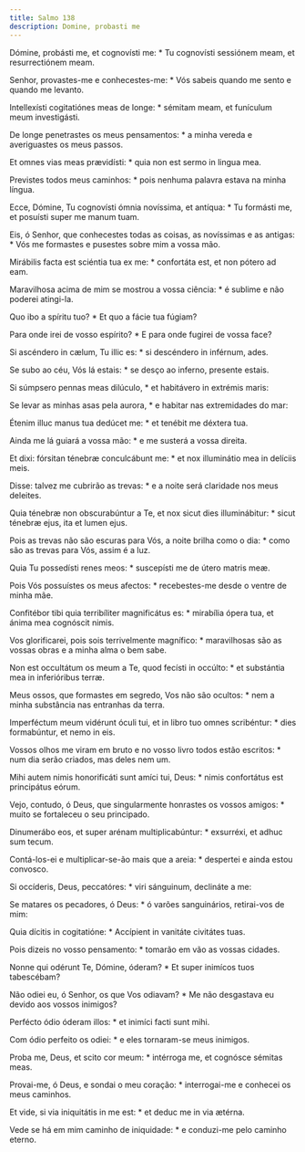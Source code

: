 ```yaml
---
title: Salmo 138
description: Domine, probasti me
---
```


<div class="side-by-side not-content">

Dómine, probásti me, et cognovísti me: * Tu cognovísti sessiónem meam, et resurrectiónem meam.

Senhor, provastes-me e conhecestes-me: * Vós sabeis quando me sento e quando me levanto.

Intellexísti cogitatiónes meas de longe: * sémitam meam, et funículum meum investigásti.

De longe penetrastes os meus pensamentos: * a minha vereda e averiguastes os meus passos.

Et omnes vias meas prævidísti: * quia non est sermo in lingua mea.

Previstes todos meus caminhos: * pois nenhuma palavra estava na minha língua.

Ecce, Dómine, Tu cognovísti ómnia novíssima, et antíqua: * Tu formásti me, et posuísti super me manum tuam.

Eis, ó Senhor, que conhecestes todas as coisas, as novíssimas e as antigas: * Vós me formastes e pusestes sobre mim a vossa mão.

Mirábilis facta est sciéntia tua ex me: * confortáta est, et non pótero ad eam.

Maravilhosa acima de mim se mostrou a vossa ciência: * é sublime e não poderei atingi-la.

Quo ibo a spíritu tuo? * Et quo a fácie tua fúgiam?

Para onde irei de vosso espírito? * E para onde fugirei de vossa face?

Si ascéndero in cælum, Tu illic es: * si descéndero in inférnum, ades.

Se subo ao céu, Vós lá estais: * se desço ao inferno, presente estais.

Si súmpsero pennas meas dilúculo, * et habitávero in extrémis maris:

Se levar as minhas asas pela aurora, * e habitar nas extremidades do mar:

Étenim illuc manus tua dedúcet me: * et tenébit me déxtera tua.

Ainda me lá guiará a vossa mão: * e me susterá a vossa direita.

Et dixi: fórsitan ténebræ conculcábunt me: * et nox illuminátio mea in delíciis meis.

Disse: talvez me cubrirão as trevas: * e a noite será claridade nos meus deleites.

Quia ténebræ non obscurabúntur a Te, et nox sicut dies illuminábitur: * sicut ténebræ ejus, ita et lumen ejus.

Pois as trevas não são escuras para Vós, a noite brilha como o dia: * como são as trevas para Vós, assim é a luz.

Quia Tu possedísti renes meos: * suscepísti me de útero matris meæ.

Pois Vós possuístes os meus afectos: * recebestes-me desde o ventre de minha mãe.

Confitébor tibi quia terribíliter magnificátus es: * mirabília ópera tua, et ánima mea cognóscit nimis.

Vos glorificarei, pois sois terrivelmente magnífico: * maravilhosas são as vossas obras e a minha alma o bem sabe.

Non est occultátum os meum a Te, quod fecísti in occúlto: * et substántia mea in inferióribus terræ.

Meus ossos, que formastes em segredo, Vos não são ocultos: * nem a minha substância nas entranhas da terra.

Imperféctum meum vidérunt óculi tui, et in libro tuo omnes scribéntur: * dies formabúntur, et nemo in eis.

Vossos olhos me viram em bruto e no vosso livro todos estão escritos: * num dia serão criados, mas deles nem um.

Mihi autem nimis honorificáti sunt amíci tui, Deus: * nimis confortátus est principátus eórum.

Vejo, contudo, ó Deus, que singularmente honrastes os vossos amigos: * muito se fortaleceu o seu principado.

Dinumerábo eos, et super arénam multiplicabúntur: * exsurréxi, et adhuc sum tecum.

Contá-los-ei e multiplicar-se-ão mais que a areia: * despertei e ainda estou convosco.

Si occíderis, Deus, peccatóres: * viri sánguinum, declináte a me:

Se matares os pecadores, ó Deus: * ó varões sanguinários, retirai-vos de mim:

Quia dícitis in cogitatióne: * Accípient in vanitáte civitátes tuas.

Pois dizeis no vosso pensamento: * tomarão em vão as vossas cidades.

Nonne qui odérunt Te, Dómine, óderam? * Et super inimícos tuos tabescébam?

Não odiei eu, ó Senhor, os que Vos odiavam? * Me não desgastava eu devido aos vossos inimigos?

Perfécto ódio óderam illos: * et inimíci facti sunt mihi.

Com ódio perfeito os odiei: * e eles tornaram-se meus inimigos.

Proba me, Deus, et scito cor meum: * intérroga me, et cognósce sémitas meas.

Provai-me, ó Deus, e sondai o meu coração: * interrogai-me e conhecei os meus caminhos.

Et vide, si via iniquitátis in me est: * et deduc me in via ætérna.

Vede se há em mim caminho de iniquidade: * e conduzi-me pelo caminho eterno.

</div>
